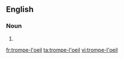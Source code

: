 {{also|trompe l'oeil|trompe l'œil|trompe-l'œil}}
==English==

===Noun===
{{head|en|noun}}

# {{alternative spelling of|trompe l'oeil|lang=en}}

[[fr:trompe-l'oeil]]
[[ta:trompe-l'oeil]]
[[vi:trompe-l'oeil]]